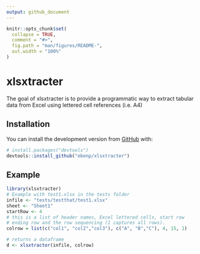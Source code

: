 ```yaml
---
output: github_document
---
```


<!-- README.md is generated from README.Rmd. Please edit the README.Rmd file -->

```r
knitr::opts_chunk$set(
  collapse = TRUE,
  comment = "#>",
  fig.path = "man/figures/README-",
  out.width = "100%"
)
```

# xlsxtracter

<!-- badges: start -->
<!-- badges: end -->

The goal of xlsxtracter is to provide a programmatic way to extract tabular data from Excel using lettered cell references (i.e. A4)

## Installation

You can install the development version from [GitHub](https://github.com/) with:

``` r
# install.packages("devtools")
devtools::install_github("ebenp/xlsxtracter")
```
## Example

```r
library(xlsxtracter)
# Example with test1.xlsx in the tests folder
infile <- "tests/testthat/test1.xlsx"
sheet <- "Sheet1"
startRow <- 4
# this is a list of header names, Excel lettered cells, start row
# ending row and the row sequencing (1 captures all rows).
colrow = list(c("col1", "col2","col3"), c("A", "B","C"), 4, 15, 1)

# returns a dataframe
d <- xlsxtractor(infile, colrow)
```

